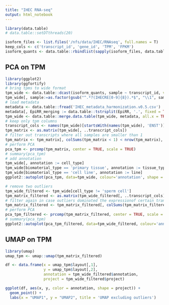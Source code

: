 ```yaml
---
title: "IHEC RNA-seq"
output: html_notebook
---
```


```r
library(data.table)
# data.table::setDTthreads(20)
```

```r
isoform_files <- list.files('/nfs/data/IHEC/RNAseq', full.names = T)
keep_cols <- c('transcript_id', 'gene_id', 'TPM', 'FPKM')
isoform_quants <- data.table::rbindlist(sapply(isoform_files, data.table::fread, stringsAsFactor=TRUE, simplify = FALSE, select = keep_cols), idcol = 'sample')
```

## PCA on TPM
```r
library(ggplot2)
library(ggfortify)
# bring tpms to wide format
tpm_wide <- data.table::dcast(isoform_quants, sample ~ transcript_id, value.var = 'TPM')
tpm_wide[, sample:=as.factor(gsub("^.*?(IHECRE[0-9]{8}).*$", "\\1", sample))]
# load metadata
metadata <- data.table::fread('IHEC_metadata_harmonization.v0.5.csv')
metadata[, EpiRR_merging := data.table::tstrsplit(EpiRR, '.', fixed = TRUE)[1]]
tpm_wide <- data.table::merge.data.table(tpm_wide, metadata, all.x = TRUE, by.x = 'sample', by.y='EpiRR_merging')
# keep only tpm columns
transcript_cols <- names(tpm_wide)[startsWith(names(tpm_wide), 'ENST')]
tpm_matrix <- as.matrix(tpm_wide[, ..transcript_cols])
# filter out transcripts where all samples are smaller than 1
tpm_matrix <- tpm_matrix[, colSums(tpm_matrix < 1) < nrow(tpm_matrix), drop = FALSE]
# perform PCA
pca_tpm <- prcomp(tpm_matrix, center = TRUE, scale = TRUE)
# summary(pca_tpm)
# add annotation
tpm_wide[, annotation := cell_type]
tpm_wide[biomaterial_type == 'primary tissue', annotation := tissue_type]
tpm_wide[biomaterial_type == 'cell line', annotation := line]
ggplot2::autoplot(pca_tpm, data=tpm_wide, colour='annotation', shape = 'project') + labs(title = 'PCA inluding outliers')
```

```r
# remove two outliers
tpm_wide_filtered <- tpm_wide[cell_type != 'sperm cell']
tpm_matrix_filtered <- as.matrix(tpm_wide_filtered[, ..transcript_cols])
# filter again in case outliers dominated the expressionof certain transcripts
tpm_matrix_filtered <- tpm_matrix_filtered[, colSums(tpm_matrix_filtered < 1) < nrow(tpm_matrix_filtered), drop = FALSE]
# perform PCA
pca_tpm_filtered <- prcomp(tpm_matrix_filtered, center = TRUE, scale = TRUE)
# summary(pca_tpm)
ggplot2::autoplot(pca_tpm_filtered, data=tpm_wide_filtered, colour='annotation', shape = 'project') + labs(title = 'PCA excluding outliers')
```

## UMAP on TPM
```r
library(umap)
umap_tpm <- umap::umap(tpm_matrix_filtered)

df <- data.frame(x = umap_tpm$layout[,1],
                 y = umap_tpm$layout[,2],
                 annotation = tpm_wide_filtered$annotation,
                 project = tpm_wide_filtered$project)

ggplot(df, aes(x, y, color = annotation, shape = project)) +
  geom_point() +
  labs(x = "UMAP1", y = "UMAP2", title = 'UMAP excluding outliers')
```

